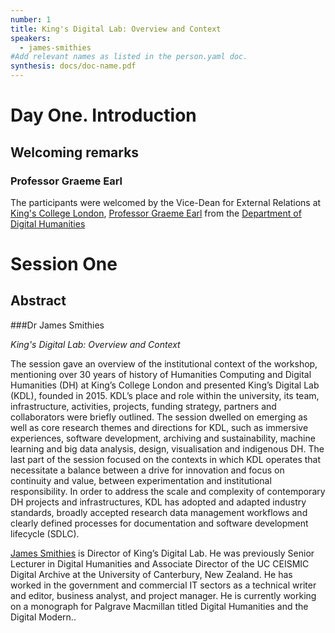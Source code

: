 ```yaml
---
number: 1
title: King's Digital Lab: Overview and Context
speakers:
  - james-smithies
#Add relevant names as listed in the person.yaml doc.
synthesis: docs/doc-name.pdf
---
```


# Day One. Introduction

## Welcoming remarks

### Professor Graeme Earl

The participants were welcomed by the Vice-Dean for External Relations at [King's College London](https://www.kcl.ac.uk/), [Professor Graeme Earl](https://www.kcl.ac.uk/people/professor-graeme-earl) from the [Department of Digital Humanities](https://www.kcl.ac.uk/ddh)

# Session One
## Abstract

###Dr James Smithies

_King's Digital Lab: Overview and Context_

The session gave an overview of the institutional context of the workshop, mentioning  over 30 years of history of Humanities Computing and Digital Humanities (DH) at King’s College London and presented King’s Digital Lab (KDL), founded in 2015. KDL’s place and role within the university, its team, infrastructure, activities, projects, funding strategy, partners and collaborators were briefly outlined. The session dwelled on emerging as well as core research themes and directions for KDL, such as immersive experiences, software development, archiving and sustainability, machine learning and big data analysis, design, visualisation and indigenous DH. The last part of the session focused on the contexts in which KDL operates that necessitate a balance between a drive for innovation and focus on continuity and value, between experimentation and institutional responsibility. In order to address the scale and complexity of contemporary DH projects and infrastructures, KDL has adopted and adapted industry standards, broadly accepted research data management workflows and clearly defined processes for documentation and software development lifecycle (SDLC). 

<Download download="docs/1.2-Intro_KDL.pdf"/>

<Speakers>

<Speaker speaker="james-smithies">

[James Smithies](https://www.kdl.kcl.ac.uk/who-we-are/dr-james-smithies/) is Director of King’s Digital Lab. He was previously Senior Lecturer in Digital Humanities and Associate Director of the UC CEISMIC Digital Archive at the University of Canterbury, New Zealand. He has worked in the government and commercial IT sectors as a technical writer and editor, business analyst, and project manager. He is currently working on a monograph for Palgrave Macmillan titled Digital Humanities and the Digital Modern..

</Speaker>

